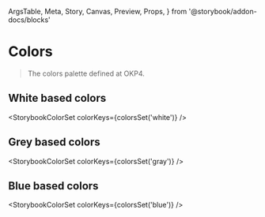   ArgsTable,
  Meta,
  Story,
  Canvas,
  Preview,
  Props,
} from '@storybook/addon-docs/blocks'

<Meta title="Brand Identity/Colors" component={StorybookColorSet} />

# Colors

> The colors palette defined at OKP4.

## White based colors

<StorybookColorSet colorKeys={colorsSet('white')} />

## Grey based colors

<StorybookColorSet colorKeys={colorsSet('gray')} />

## Blue based colors

<StorybookColorSet colorKeys={colorsSet('blue')} />
